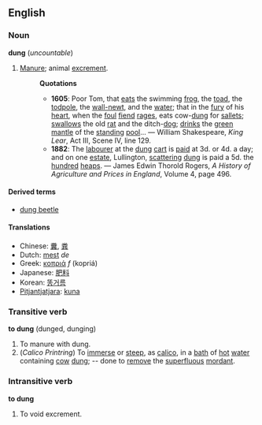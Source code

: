 ==English==
===Noun===
'''dung''' (''uncountable'')

#[[Manure]]; animal [[excrement]].
#:'''Quotations'''
#:*'''1605''': Poor Tom, that [[eat]]s the swimming [[frog]], the [[toad]], the [[todpole]], the [[wall-newt]], and the [[water]]; that in the [[fury]] of his [[heart]], when the [[foul]] [[fiend]] [[rage]]s, eats cow-[[dung]] for [[sallet]]s; [[swallow]]s the old [[rat]] and the ditch-[[dog]]; [[drink]]s the [[green]] [[mantle]] of the [[stand]]ing [[pool]]... &mdash; William Shakespeare, ''King Lear'', Act III, Scene IV, line 129.
#:*'''1882''': The [[labourer]] at the [[dung]] [[cart]] is [[paid]] at 3d. or 4d. a day; and on one [[estate]], Lullington, [[scatter]]ing [[dung]] is paid a 5d. the [[hundred]] [[heap]]s. &mdash;  James Edwin Thorold Rogers, ''A History of Agriculture and Prices in England'', Volume 4, page 496.

====Derived terms====
*[[dung beetle]]

====Translations====
*Chinese: [[糞]], [[粪]]
*Dutch: [[mest]] ''de''
*Greek: [[κοπριά]] ''f'' (kopri&aacute;)
*Japanese: [[肥料]]
*Korean: [[똥거름]]
*[[Pitjantjatjara]]: [[kuna]]

===Transitive verb===
'''to dung''' (dunged, dunging)

#To manure with dung.
#(''Calico Printring'') To [[immerse]] or [[steep]], as [[calico]], in a [[bath]] of [[hot]] [[water]] containing [[cow]] [[dung]]; -- done to [[remove]] the [[superfluous]] [[mordant]].

===Intransitive verb===
'''to dung'''

#To void excrement.